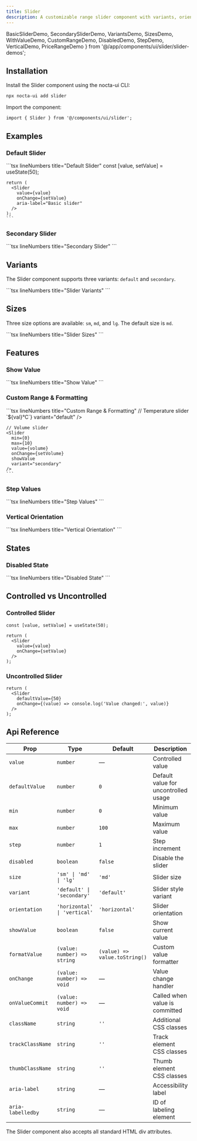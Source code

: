 ```yaml
---
title: Slider
description: A customizable range slider component with variants, orientations, and accessibility support for value selection
---
```


  BasicSliderDemo,
  SecondarySliderDemo,
  VariantsDemo,
  SizesDemo,
  WithValueDemo,
  CustomRangeDemo,
  DisabledDemo,
  StepDemo,
  VerticalDemo,
  PriceRangeDemo
} from '@/app/components/ui/slider/slider-demos';

## Installation


<Steps>
<Step>
Install the Slider component using the nocta-ui CLI:

```bash lineNumbers title="Terminal"
npx nocta-ui add slider
```
</Step>
<Step>
Import the component:

```tsx lineNumbers title="Import"
import { Slider } from '@/components/ui/slider';
```
</Step>
</Steps>

## Examples

### Default Slider

<DocsTabs defaultValue="preview">
  <DocsTab value="preview" lineNumbers title="Preview">
    <BasicSliderDemo />
  </DocsTab>
  <DocsTab value="code" lineNumbers title="Code">
    ```tsx lineNumbers title="Default Slider"
    const [value, setValue] = useState(50);

    return (
      <Slider
        value={value}
        onChange={setValue}
        aria-label="Basic slider"
      />
    );
    ```
  </DocsTab>
</DocsTabs>

### Secondary Slider

<DocsTabs defaultValue="preview">
  <DocsTab value="preview" lineNumbers title="Preview">
    <SecondarySliderDemo />
  </DocsTab>
  <DocsTab value="code" lineNumbers title="Code">
    ```tsx lineNumbers title="Secondary Slider"
    <Slider
      variant="secondary"
      value={value}
      onChange={setValue}
    />
    ```
  </DocsTab>
</DocsTabs>

## Variants

The Slider component supports three variants: `default` and `secondary`.

<DocsTabs defaultValue="preview">
  <DocsTab value="preview" lineNumbers title="Preview">
    <VariantsDemo />
  </DocsTab>
  <DocsTab value="code" lineNumbers title="Code">
    ```tsx lineNumbers title="Slider Variants"
    <Slider variant="default" value={value} onChange={setValue} />
    <Slider variant="secondary" value={value} onChange={setValue} />
    ```
  </DocsTab>
</DocsTabs>

## Sizes

Three size options are available: `sm`, `md`, and `lg`. The default size is `md`.

<DocsTabs defaultValue="preview">
  <DocsTab value="preview" lineNumbers title="Preview">
    <SizesDemo />
  </DocsTab>
  <DocsTab value="code" lineNumbers title="Code">
    ```tsx lineNumbers title="Slider Sizes"
    <Slider size="sm" value={value} onChange={setValue} />
    <Slider size="md" value={value} onChange={setValue} />
    <Slider size="lg" value={value} onChange={setValue} />
    ```
  </DocsTab>
</DocsTabs>

## Features

### Show Value

<DocsTabs defaultValue="preview">
  <DocsTab value="preview" lineNumbers title="Preview">
    <WithValueDemo />
  </DocsTab>
  <DocsTab value="code" lineNumbers title="Code">
    ```tsx lineNumbers title="Show Value"
    <Slider
      value={value}
      onChange={setValue}
      showValue
      variant="default"
    />
    ```
  </DocsTab>
</DocsTabs>

### Custom Range & Formatting

<DocsTabs defaultValue="preview">
  <DocsTab value="preview" lineNumbers title="Preview">
    <CustomRangeDemo />
  </DocsTab>
  <DocsTab value="code" lineNumbers title="Code">
    ```tsx lineNumbers title="Custom Range & Formatting"
    // Temperature slider
    <Slider
      min={16}
      max={30}
      step={0.5}
      value={temperature}
      onChange={setTemperature}
      showValue
      formatValue={(val) => `${val}°C`}
      variant="default"
    />

    // Volume slider
    <Slider
      min={0}
      max={10}
      value={volume}
      onChange={setVolume}
      showValue
      variant="secondary"
    />
    ```
  </DocsTab>
</DocsTabs>

### Step Values

<DocsTabs defaultValue="preview">
  <DocsTab value="preview" lineNumbers title="Preview">
    <StepDemo />
  </DocsTab>
  <DocsTab value="code" lineNumbers title="Code">
    ```tsx lineNumbers title="Step Values"
    <Slider
      min={0}
      max={100}
      step={5}
      value={value}
      onChange={setValue}
      showValue
      variant="default"
    />
    ```
  </DocsTab>
</DocsTabs>

### Vertical Orientation

<DocsTabs defaultValue="preview">
  <DocsTab value="preview" lineNumbers title="Preview">
    <VerticalDemo />
  </DocsTab>
  <DocsTab value="code" lineNumbers title="Code">
    ```tsx lineNumbers title="Vertical Orientation"
    <Slider
      orientation="vertical"
      value={value}
      onChange={setValue}
      variant="default"
      className="h-48"
    />
    ```
  </DocsTab>
</DocsTabs>

## States

### Disabled State

<DocsTabs defaultValue="preview">
  <DocsTab value="preview" lineNumbers title="Preview">
    <DisabledDemo />
  </DocsTab>
  <DocsTab value="code" lineNumbers title="Code">
    ```tsx lineNumbers title="Disabled State"
    <Slider
      value={60}
      disabled
    />
    ```
  </DocsTab>
</DocsTabs>

## Controlled vs Uncontrolled

### Controlled Slider
```tsx
const [value, setValue] = useState(50);

return (
  <Slider
    value={value}
    onChange={setValue}
  />
);
```

### Uncontrolled Slider
```tsx
return (
  <Slider
    defaultValue={50}
    onChange={(value) => console.log('Value changed:', value)}
  />
);
```

## Api Reference

| Prop | Type | Default | Description |
|------|------|---------|-------------|
| `value` | `number` | — | Controlled value |
| `defaultValue` | `number` | `0` | Default value for uncontrolled usage |
| `min` | `number` | `0` | Minimum value |
| `max` | `number` | `100` | Maximum value |
| `step` | `number` | `1` | Step increment |
| `disabled` | `boolean` | `false` | Disable the slider |
| `size` | `'sm' \| 'md' \| 'lg'` | `'md'` | Slider size |
| `variant` | `'default' \| 'secondary'` | `'default'` | Slider style variant |
| `orientation` | `'horizontal' \| 'vertical'` | `'horizontal'` | Slider orientation |
| `showValue` | `boolean` | `false` | Show current value |
| `formatValue` | `(value: number) => string` | `(value) => value.toString()` | Custom value formatter |
| `onChange` | `(value: number) => void` | — | Value change handler |
| `onValueCommit` | `(value: number) => void` | — | Called when value is committed |
| `className` | `string` | `''` | Additional CSS classes |
| `trackClassName` | `string` | `''` | Track element CSS classes |
| `thumbClassName` | `string` | `''` | Thumb element CSS classes |
| `aria-label` | `string` | — | Accessibility label |
| `aria-labelledby` | `string` | — | ID of labeling element |

The Slider component also accepts all standard HTML div attributes.
